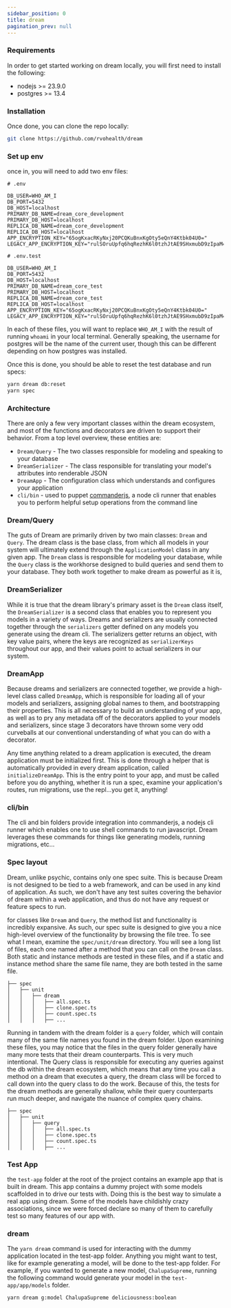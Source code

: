 ```yaml
---
sidebar_position: 0
title: dream
pagination_prev: null
---
```


### Requirements

In order to get started working on dream locally, you will first need to install the following:

- nodejs >= 23.9.0
- postgres >= 13.4

### Installation

Once done, you can clone the repo locally:

```sh
git clone https://github.com/rvohealth/dream
```

### Set up env

once in, you will need to add two env files:

```
# .env

DB_USER=WHO_AM_I
DB_PORT=5432
DB_HOST=localhost
PRIMARY_DB_NAME=dream_core_development
PRIMARY_DB_HOST=localhost
REPLICA_DB_NAME=dream_core_development
REPLICA_DB_HOST=localhost
APP_ENCRYPTION_KEY="65ogKxacRKyNxj20PCQKuBnxKgOty5eQnY4Ktbk04U0="
LEGACY_APP_ENCRYPTION_KEY="rulSOruUpfq6hqRezhK6l0tzhJtAE9SHxmubD9zIpaM="
```

```
# .env.test

DB_USER=WHO_AM_I
DB_PORT=5432
DB_HOST=localhost
PRIMARY_DB_NAME=dream_core_test
PRIMARY_DB_HOST=localhost
REPLICA_DB_NAME=dream_core_test
REPLICA_DB_HOST=localhost
APP_ENCRYPTION_KEY="65ogKxacRKyNxj20PCQKuBnxKgOty5eQnY4Ktbk04U0="
LEGACY_APP_ENCRYPTION_KEY="rulSOruUpfq6hqRezhK6l0tzhJtAE9SHxmubD9zIpaM="
```

In each of these files, you will want to replace `WHO_AM_I` with the result of running `whoami` in your local terminal. Generally speaking, the username for postgres will be the name of the current user, though this can be different depending on how postgres was installed.

Once this is done, you should be able to reset the test database and run specs:

```sh
yarn dream db:reset
yarn spec
```

### Architecture

There are only a few very important classes within the dream ecosystem, and most of the functions and decorators are driven to support their behavior. From a top level overview, these entities are:

- `Dream/Query` - The two classes responsible for modeling and speaking to your database
- `DreamSerializer` - The class responsible for translating your model's attributes into renderable JSON
- `DreamApp` - The configuration class which understands and configures your application
- `cli/bin` - used to puppet [commanderjs](https://www.npmjs.com/package/commander), a node cli runner that enables you to perform helpful setup operations from the command line

### Dream/Query

The guts of Dream are primarily driven by two main classes: `Dream` and `Query`. The dream class is the base class, from which all models in your system will ultimately extend through the `ApplicationModel` class in any given app. The `Dream` class is responsible for modeling your database, while the `Query` class is the workhorse designed to build queries and send them to your database. They both work together to make dream as powerful as it is,

### DreamSerializer

While it is true that the dream library's primary asset is the `Dream` class itself, the `DreamSerializer` is a second class that enables you to represent you models in a variety of ways. Dreams and serializers are usually connected together through the `serializers` getter defined on any models you generate using the dream cli. The serializers getter returns an object, with key value pairs, where the keys are recognized as `serializerKeys` throughout our app, and their values point to actual serializers in our system.

### DreamApp

Because dreams and serializers are connected together, we provide a high-level class called `DreamApp`, which is responsible for loading all of your models and serializers, assigning global names to them, and bootstrapping their properties. This is all necessary to build an understanding of your app, as well as to pry any metadata off of the decorators applied to your models and serializers, since stage 3 decorators have thrown some very odd curveballs at our conventional understanding of what you can do with a decorator.

Any time anything related to a dream application is executed, the dream application must be initialized first. This is done through a helper that is automatically provided in every dream application, called `initializeDreamApp`. This is the entry point to your app, and must be called before you do anything, whether it is run a spec, examine your application's routes, run migrations, use the repl...you get it, anything!

### cli/bin

The cli and bin folders provide integration into commanderjs, a nodejs cli runner which enables one to use shell commands to run javascript. Dream leverages these commands for things like generating models, running migrations, etc...

### Spec layout

Dream, unlike psychic, contains only one spec suite. This is because Dream is not designed to be tied to a web framework, and can be used in any kind of application. As such, we don't have any test suites covering the behavior of dream within a web application, and thus do not have any request or feature specs to run.

for classes like `Dream` and `Query`, the method list and functionality is incredibly expansive. As such, our spec suite is designed to give you a nice high-level overview of the functionality by browsing the file tree. To see what I mean, examine the `spec/unit/dream` directory. You will see a long list of files, each one named after a method that you can call on the `Dream` class. Both static and instance methods are tested in these files, and if a static and instance method share the same file name, they are both tested in the same file.

```
├── spec
│   ├── unit
│   │   ├── dream
│   │   │   ├── all.spec.ts
│   │   │   ├── clone.spec.ts
│   │   │   ├── count.spec.ts
│   │   │   ├── ...
```

Running in tandem with the dream folder is a `query` folder, which will contain many of the same file names you found in the dream folder. Upon examining these files, you may notice that the files in the query folder generally have many more tests that their dream counterparts. This is very much intentional. The Query class is responsible for executing any queries against the db within the dream ecosystem, which means that any time you call a method on a dream that executes a query, the dream class will be forced to call down into the query class to do the work. Because of this, the tests for the dream methods are generally shallow, while their query counterparts run much deeper, and navigate the nuance of complex query chains.

```
├── spec
│   ├── unit
│   │   ├── query
│   │   │   ├── all.spec.ts
│   │   │   ├── clone.spec.ts
│   │   │   ├── count.spec.ts
│   │   │   ├── ...
```

### Test App

the `test-app` folder at the root of the project contains an example app that is built in dream. This app contains a dummy project with some models scaffolded in to drive our tests with. Doing this is the best way to simulate a real app using dream. Some of the models have childishly crazy associations, since we were forced declare so many of them to carefully test so many features of our app with.

### dream

The `yarn dream` command is used for interacting with the dummy application located in the test-app folder. Anything you might want to test, like for example generating a model, will be done to the test-app folder. For example, if you wanted to generate a new model, `ChalupaSupreme`, running the following command would generate your model in the `test-app/app/models` folder.

```sh
yarn dream g:model ChalupaSupreme deliciousness:boolean
```
